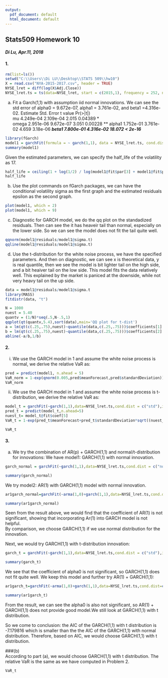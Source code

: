 ---
output:
  pdf_document: default
  html_document: default
---
## Stats509 Homework 10
#### *Di Lu, Apr.11, 2018*

#### 1.
```{r message=FALSE, warning=FALSE}
rm(list=ls())
setwd("C:\\Users\\Di LU\\Desktop\\STATS 509\\hw10")
X = read.csv("NYA-2015-2017.csv", header = TRUE)
NYSE_lret = diff(log(X$Adj.Close))
NYSE_lret.ts = ts(data=NYSE_lret, start = c(2015,1), frequency = 252, names = c("logret"))
```

(a) Fit a Garch(1,1) with assumption iid normal innovations. We can see the std error of alpha0 = 9.672e-07, alpha1 = 3.761e-02, and beta1 =4.316e-02.
        Estimate  Std. Error  t value Pr(>|t|)    
mu     4.249e-04   2.109e-04    2.015  0.04389 *  
omega  2.951e-06   9.672e-07    3.051  0.00228 ** 
alpha1 1.752e-01   3.761e-02    4.659 3.18e-06 ***
beta1  7.800e-01   4.316e-02   18.072  < 2e-16 ***

```{r warning=FALSE}
library(fGarch)
model1 = garchFit(formula = ~ garch(1,1), data = NYSE_lret.ts, cond.dist = c("norm"), include.mean = TRUE)
summary(model1)
```

Given the estimated parameters, we can specify the half_life of the volatility as 17.
```{r}
half_life = ceiling(1 + log(1/2) / log(model1@fit$par[3] + model1@fit$par[4]))
half_life
```

(b) Use the plot commands on fGarch packages, we can have the conditional volatility sigma as the first graph and the estimated residuals epsilon as the second graph.

```{r}
plot(model1, which = 2)
plot(model1, which = 9)
```

(c) Diagnostic for GARCH model, we do the qq plot on the standadized residuals. Then can see the it has heaveir tail than normal, especially on the lower side. So we can see the model does not fit the tail quite well.
```{r}
qqnorm(model1@residuals/model1@sigma.t)
qqline(model1@residuals/model1@sigma.t)
```

(d) 
Use the t-distribution for the white noise process, we have the specified parameters. And then on diagnostic, we can see x is theoretical data, y is real quantile, then we see the model is bit lighter tail on the high side, and a bit heaiver tail on the low side. This model fits the data relatively well.
This explained by the market is paniced at the downside, while not very heavy tail on the up side.
```{r}
data = model1@residuals/model1@sigma.t
library(MASS)
fitdistr(data, "t")

N = 1000
nuest = 5.40
quantv = (1/N)*seq(.5,N-.5,1)
qqplot(qt(quantv,5.4),sort(data),main='QQ plot for t-dist')
a = lm(qt(c(.25,.75),nuest)~quantile(data,c(.25,.75)))$coefficients[1]
b = lm(qt(c(.25,.75),nuest)~quantile(data,c(.25,.75)))$coefficients[2]
abline(-a/b,1/b)
```

#### 2. 
(i) We use the GARCH model in 1 and assume the white noise process is normal, we derive the relative VaR as:
```{r}
pred = predict(model1, n.ahead = 5)
VaR_norm = 1-exp(qnorm(0.005,pred$meanForecast,pred$standardDeviation))
VaR_norm
```

(ii) We use the GARCH model in 1 and assume the white noise process is t-distribution, we derive the relative VaR as:
```{r message=FALSE, warning=FALSE, include=FALSE, paged.print=FALSE}
model_t = garchFit(~garch(1,1),data=NYSE_lret.ts,cond.dist = c("std"),include.mean = TRUE,algorithm = c("nlminb"),hessian = c("ropt"))
pred_t = predict(model_t,n.ahead=5)
nuest_t= model_t@fit$coef[5]
VaR_t = 1-exp(pred_t$meanForecast+pred_t$standardDeviation*sqrt((nuest_t-2)/nuest_t)*qt(0.005,nuest_t))
```

```{r}
VaR_t
```


#### 3. 
(a) 
We try the combination of AR(p) + GARCH(1,1) and normal/t-distribution for innovations:
We have model1: GARCH(1,1) with normal innovation.
```{r warning=FALSE, include=FALSE}
garch_normal = garchFit(~garch(1,1),data=NYSE_lret.ts,cond.dist = c("norm"),include.mean = TRUE,algorithm = c("nlminb"),hessian = c("ropt"))
```
    
```{r}
summary(garch_normal)
```
    
We try model2: AR(1) with GARCH(1,1) model with normal innovation.    
```{r warning=FALSE, include=FALSE}
ar1garch_normal=garchFit(~arma(1,0)+garch(1,1),data=NYSE_lret.ts,cond.dist=c("norm"),include.mean=TRUE,algorithm=c("nlminb"),hessian=c("ropt"))
```
    
```{r}
summary(ar1garch_normal)
```
    
Seen from the result above, we would find that the coefficient of AR(1) is not significant, showing that incorporating Ar(1) into GARCH model is not helpful.    
By comparison, we choose GARCH(1,1) if we use normal distribution for the innovation.    

Next, we would try GARCH(1,1) with t-distribution innovation:
```{r warning=FALSE, include=FALSE}
garch_t = garchFit(~garch(1,1),data=NYSE_lret.ts,cond.dist = c("std"),include.mean = TRUE,algorithm = c("nlminb"),hessian = c("ropt"))
```
    
```{r}
summary(garch_t)
```

We see that the coefficient of alpha0 is not significant, so GARCH(1,1) does not fit quite well. We keep this model and further try AR(1) + GARCH(1,1):
```{r warning=FALSE, include=FALSE}
ar1garch_t=garchFit(~arma(1,0)+garch(1,1),data=NYSE_lret.ts,cond.dist=c("std"),include.mean=TRUE,algorithm=c("nlminb"),hessian=c("ropt"))
```
   
```{r}
summary(ar1garch_t)
```

From the result, we can see the alpha0 is also not significant, so AR(1) + GARCH(1,1) does not provide good model.We still look at GARCH(1,1) with t distribution.

So we come to conclusion: the AIC of the GARCH(1,1) with t distribution is -7.179816 which is smaller than the the AIC of the GARCH(1,1) with normal distribution. Therefore, based on AIC, we would choose GARCH(1,1) with t distribution.    
    
    
###(b)    
According to part (a), we would choose GARCH(1,1) with t distribution. The relative VaR is the same as we have computed in Problem 2.

```{r}
VaR_t
```




